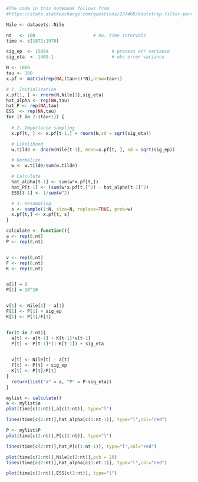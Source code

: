 ```r
#The code in this notebook follows from
#https://stats.stackexchange.com/questions/237468/bootstrap-filter-particle-filter-algorithmunderstanding
```


```r
Nile <- datasets::Nile
```


```r

nt   <- 100                      # no. time intervals
time <- c(1871:1970)

sig_ep  <- 15099                        # process err variance
sig_eta  <- 1469.1                      # obs error variance

N <- 1000
tau <- 100
x.pf <- matrix(rep(NA,(tau+1)*N),nrow=tau+1)

# 1. Initialization
x.pf[1, ] <- rnorm(N,Nile[1],sig_eta)
hat_alpha <- rep(NA,tau)
hat_P <- rep(NA,tau)
ESS  <- rep(NA,tau)
for (t in 2:(tau+1)) {
  
  # 2. Importance sampling
  x.pf[t, ] <- x.pf[t-1,] + rnorm(N,sd = sqrt(sig_eta))

  # Likelihood
  w.tilde <- dnorm(Nile[t-1], mean=x.pf[t, ], sd = sqrt(sig_ep))

  # Normalize
  w <- w.tilde/sum(w.tilde)

  # Calculate
  hat_alpha[t-1] <- sum(w*x.pf[t,])
  hat_P[t-1] <- (sum(w*x.pf[t,]^2) - hat_alpha[t-1]^2)
  ESS[t-1] <- 1/sum(w^2)

  # 3. Resampling
  s <- sample(1:N, size=N, replace=TRUE, prob=w)
  x.pf[t,] <- x.pf[t, s]
}

```


```r
calculate <- function(){
a <- rep(0,nt)
P <- rep(0,nt)


v <- rep(0,nt)
F <- rep(0,nt)
K <- rep(0,nt)


a[1] = 0
P[1] = 10^10


v[1] <- Nile[1] - a[1]
F[1] <- P[1] + sig_ep
K[1] <- P[1]/F[1]


for(t in 2:nt){
  a[t] <- a[t-1] + K[t-1]*v[t-1]
  P[t] <- P[t-1]*(1-K[t-1]) + sig_eta

  
  v[t] <- Nile[t] - a[t]
  F[t] <- P[t] + sig_ep
  K[t] <- P[t]/F[t]
}
  return(list("a" = a, "P" = P-sig_eta))
}
```



```r
mylist <- calculate()
a <- mylist$a
plot(time[c(2:nt)],a[c(2:nt)], type="l")

lines(time[c(2:nt)],hat_alpha[c(1:nt-1)], type="l",col="red")
```
```r
P <- mylist$P
plot(time[c(2:nt)],P[c(2:nt)], type="l")

lines(time[c(2:nt)],hat_P[c(1:nt-1)], type="l",col="red")
```

```r
plot(time[c(2:nt)],Nile[c(2:nt)],pch = 20)
lines(time[c(2:nt)],hat_alpha[c(1:nt-1)], type="l",col="red")
```


```r
plot(time[c(2:nt)],ESS[c(2:nt)], type="l")
```
